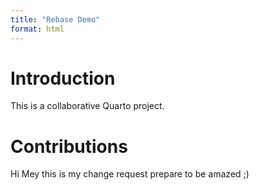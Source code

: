 ```yaml
---
title: "Rebase Demo"
format: html
---
```


## 
# Introduction

This is a collaborative Quarto project.

# Contributions

<!-- Student sections will go here -->

Hi Mey this is my change request prepare to be amazed  ;)